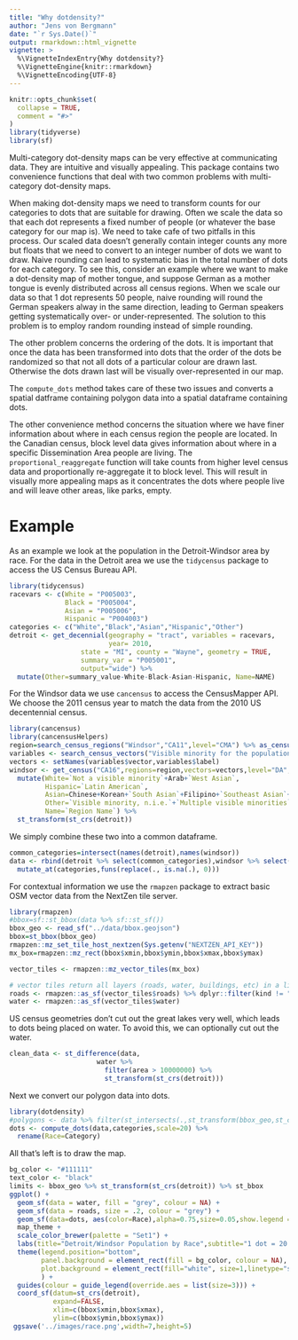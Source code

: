 ```yaml
---
title: "Why dotdensity?"
author: "Jens von Bergmann"
date: "`r Sys.Date()`"
output: rmarkdown::html_vignette
vignette: >
  %\VignetteIndexEntry{Why dotdensity?}
  %\VignetteEngine{knitr::rmarkdown}
  %\VignetteEncoding{UTF-8}
---
```


```r
knitr::opts_chunk$set(
  collapse = TRUE,
  comment = "#>"
)
library(tidyverse)
library(sf)
```

Multi-category dot-density maps can be very effective at communicating data. They are intuitive and visually appealing. This package contains two convenience functions that deal with two common problems with multi-category dot-density maps.

When making dot-density maps we need to transform counts for our categories to dots that are suitable for drawing. Often we scale the data so that each dot represents a fixed number of people (or whatever the base category for our map is). We need to take cafe of two pitfalls in this process. Our scaled data doesn't generally contain integer counts any more but floats that we need to convert to an integer number of dots we want to draw. Naive rounding can lead to systematic bias in the total number of dots for each category. To see this, consider an example where we want to make a dot-density map of mother tongue, and suppose German as a mother tongue is evenly distributed across all census regions. When we scale our data so that 1 dot represents 50 people, naive rounding will round the German speakers alway in the same direction, leading to German speakers getting systematically over- or under-represented. The solution to this problem is to employ random rounding instead of simple rounding.

The other problem concerns the ordering of the dots. It is important that once the data has been transformed into dots that the order of the dots be randomized so that not all dots of a particular colour are drawn last. Otherwise the dots drawn last will be visually over-represented in our map.

The `compute_dots` method takes care of these two issues and converts a spatial datframe containing polygon data into a spatial dataframe containing dots.

The other convenience method concerns the situation where we have finer information about where in each census region the people are located. In the Canadian census, block level data gives information about where in a specific Dissemination Area people are living. The `proportional_reaggregate` function will take counts from higher level census data and proportionally re-aggregate it to block level. This will result in visually more appealing maps as it concentrates the dots where people live and will leave other areas, like parks, empty.

# Example
As an example we look at the population in the Detroit-Windsor area by race. For the data in the Detroit area we use the `tidycensus` package to access the US Census Bureau API.

```r
library(tidycensus)
racevars <- c(White = "P005003", 
              Black = "P005004", 
              Asian = "P005006", 
              Hispanic = "P004003")
categories <- c("White","Black","Asian","Hispanic","Other")
detroit <- get_decennial(geography = "tract", variables = racevars, 
                         year= 2010,
                  state = "MI", county = "Wayne", geometry = TRUE,
                  summary_var = "P005001",
                  output="wide") %>%
  mutate(Other=summary_value-White-Black-Asian-Hispanic, Name=NAME)
```
For the Windsor data we use `cancensus` to access the CensusMapper API. We choose the 2011 census year to match the data from the 2010 US decentennial census.

```r
library(cancensus)
library(cancensusHelpers)
region=search_census_regions("Windsor","CA11",level="CMA") %>% as_census_region_list()
variables <- search_census_vectors("Visible minority for the population in private households","CA16","Total") %>% child_census_vectors(leaves_only=TRUE)
vectors <- setNames(variables$vector,variables$label)
windsor <- get_census("CA16",regions=region,vectors=vectors,level="DA",geo_format="sf") %>% 
  mutate(White=`Not a visible minority`+Arab+`West Asian`,
         Hispanic=`Latin American`,
         Asian=Chinese+Korean+`South Asian`+Filipino+`Southeast Asian`+Japanese,
         Other=`Visible minority, n.i.e.`+`Multiple visible minorities`,
         Name=`Region Name`) %>%
  st_transform(st_crs(detroit))
```

We simply combine these two into a common dataframe.

```r
common_categories=intersect(names(detroit),names(windsor))
data <- rbind(detroit %>% select(common_categories),windsor %>% select(common_categories)) %>% 
  mutate_at(categories,funs(replace(., is.na(.), 0)))
```

For contextual information we use the `rmapzen` package to extract basic OSM vector data from the NextZen tile server.

```r
library(rmapzen)
#bbox=sf::st_bbox(data %>% sf::st_sf())
bbox_geo <- read_sf("../data/bbox.geojson")
bbox=st_bbox(bbox_geo)
rmapzen::mz_set_tile_host_nextzen(Sys.getenv("NEXTZEN_API_KEY"))
mx_box=rmapzen::mz_rect(bbox$xmin,bbox$ymin,bbox$xmax,bbox$ymax)

vector_tiles <- rmapzen::mz_vector_tiles(mx_box) 

# vector tiles return all layers (roads, water, buildings, etc) in a list
roads <- rmapzen::as_sf(vector_tiles$roads) %>% dplyr::filter(kind != "ferry")
water <- rmapzen::as_sf(vector_tiles$water)
```

US census geometries don't cut out the great lakes very well, which leads to dots being placed on water. To avoid this, we can optionally cut out the water.
```r
clean_data <- st_difference(data,
                      water %>%
                        filter(area > 10000000) %>%
                        st_transform(st_crs(detroit))) 
```

Next we convert our polygon data into dots.
```r
library(dotdensity)
#polygons <- data %>% filter(st_intersects(.,st_transform(bbox_geo,st_crs(detroit)),sparse=FALSE)) # reduce computations
dots <- compute_dots(data,categories,scale=20) %>%
  rename(Race=Category)
```


All that's left is to draw the map.

```r
bg_color <- "#111111"
text_color <- "black"
limits <- bbox_geo %>% st_transform(st_crs(detroit)) %>% st_bbox
ggplot() + 
  geom_sf(data = water, fill = "grey", colour = NA) +
  geom_sf(data = roads, size = .2, colour = "grey") +
  geom_sf(data=dots, aes(color=Race),alpha=0.75,size=0.05,show.legend = "point") +
  map_theme +
  scale_color_brewer(palette = "Set1") +
  labs(title="Detroit/Windsor Population by Race",subtitle="1 dot = 20 people") +
  theme(legend.position="bottom",
        panel.background = element_rect(fill = bg_color, colour = NA),
        plot.background = element_rect(fill="white", size=1,linetype="solid",color=text_color)
        ) + 
  guides(colour = guide_legend(override.aes = list(size=3))) +
  coord_sf(datum=st_crs(detroit),
           expand=FALSE,
           xlim=c(bbox$xmin,bbox$xmax),
           ylim=c(bbox$ymin,bbox$ymax))
 ggsave('../images/race.png',width=7,height=5) 
```

